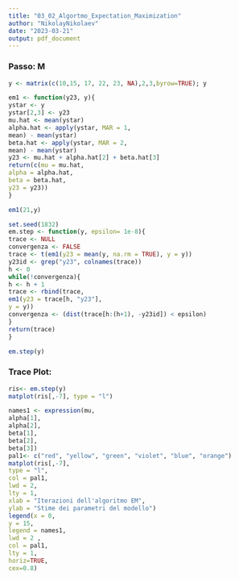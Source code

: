 ```yaml
---
title: "03_02_Algortmo_Expectation_Maximization"
author: "NikolayNikolaev"
date: "2023-03-21"
output: pdf_document
---
```

### Passo: M
```r
y <- matrix(c(10,15, 17, 22, 23, NA),2,3,byrow=TRUE); y

em1 <- function(y23, y){
ystar <- y
ystar[2,3] <- y23
mu.hat <- mean(ystar)
alpha.hat <- apply(ystar, MAR = 1,
mean) - mean(ystar)
beta.hat <- apply(ystar, MAR = 2,
mean) - mean(ystar)
y23 <- mu.hat + alpha.hat[2] + beta.hat[3]
return(c(mu = mu.hat,
alpha = alpha.hat,
beta = beta.hat,
y23 = y23))
}

em1(21,y)

set.seed(1832)
em.step <- function(y, epsilon= 1e-8){
trace <- NULL
convergenza <- FALSE
trace <- t(em1(y23 = mean(y, na.rm = TRUE), y = y))
y23id <- grep("y23", colnames(trace))
h <- 0
while(!convergenza){
h <- h + 1
trace <- rbind(trace,
em1(y23 = trace[h, "y23"],
y = y))
convergenza <- (dist(trace[h:(h+1), -y23id]) < epsilon)
}
return(trace)
}

em.step(y)
```

### Trace Plot:

```r
ris<- em.step(y)
matplot(ris[,-7], type = "l")

names1 <- expression(mu,
alpha[1],
alpha[2],
beta[1],
beta[2],
beta[3])
pal1<- c("red", "yellow", "green", "violet", "blue", "orange")
matplot(ris[,-7],
type = "l",
col = pal1,
lwd = 2,
lty = 1,
xlab = "Iterazioni dell'algoritmo EM",
ylab = "Stime dei parametri del modello")
legend(x = 0,
y = 15,
legend = names1,
lwd = 2 ,
col = pal1,
lty = 1,
horiz=TRUE,
cex=0.8)
```



```r

```

